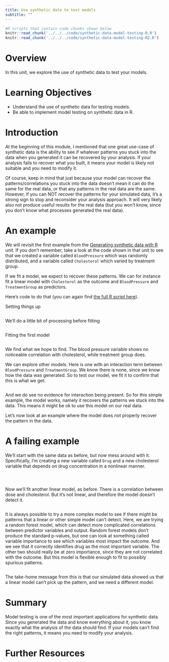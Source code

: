 ```yaml
---
title: Use synthetic data to test models
subtitle: ""
---
```


```r
#R scripts that contain code chunks shown below
knitr::read_chunk('../../../code/synthetic-data-model-testing-R.R')
knitr::read_chunk('../../../code/synthetic-data-model-testing-R2.R')
```


# Overview
In this unit, we explore the use of synthetic data to test your models.


# Learning Objectives

* Understand the use of synthetic data for testing models.
* Be able to implement model testing on synthetic data in R.


# Introduction

At the beginning of this module, I mentioned that one great use-case of synthetic data is the ability to see if whatever patterns you stuck into the data when you generated it can be recovered by your analysis. If your analysis fails to recover what you built, it means your model is likely not suitable and you need to modify it.

Of course, keep in mind that just because your model can recover the patterns/correlations you stuck into the data doesn't mean it can do the same for the real data, or that any patterns in the real data are the same. However, if you can NOT recover the patterns for your simulated data, it's a strong sign to stop and reconsider your analysis approach. It will very likely also not produce useful results for the real data (but you won't know, since you don't know what processes generated the real data).


# An example

We will revisit the first example from the [Generating synthetic data with R](../synthetic-data-new-r/synthetic-data-new-r.qmd) unit. If you don't remember, take a look at the code shown in that unit to see that we created a variable called `BloodPressure` which was randomly distributed, and a variable called `Cholesterol` which varied by treatment group.

If we fit a model, we expect to recover these patterns. We can for instance fit a linear model with `Cholesterol` as the outcome and `BloodPressure` and `TreatmentGroup` as predictors.

Here's code to do that (you can again find [the full R script here](../../../code/synthetic-data-model-testing-R.R)).

Setting things up

```r
```

We'll do a little bit of processing before fitting

```r
```


Fitting the first model

```r
```

We find what we hope to find. The blood pressure variable shows no noticeable correlation with cholesterol, while treatment group does.

We can explore other models. Here is one with an interaction term between `BloodPressure` and `TreatmentGroup`. We know there is none, since we know how the data was generated. So to test our model, we fit it to confirm that this is what we get:

```r
```

And we do see no evidence for interaction being present. So for this simple example, the model works, namely it recovers the patterns we stuck into the data. This means it might be ok to use this model on our real data.

Let's now look at an example where the model does not properly recover the pattern in the data.

# A failing example

We'll start with the same data as before, but now mess around with it. Specifically, I'm creating a new variable called `Drug` and a new cholesterol variable that depends on drug concentration in a nonlinear manner.


```r
```


```r
```

```r
```

Now we'll fit another linear model, as before. There is a correlation between dose and cholesterol. But it's not linear, and therefore the model doesn't detect it.

```r
```

It is always possible to try a more complex model to see if there might be patterns that a linear or other simple model can't detect. Here, we are trying a random forest model, which can detect more complicated correlations between predictor variables and output. Random forest models don't produce the standard p-values, but one can look at something called variable importance to see which variables most impact the outcome. And we see that it correctly identifies drug as the most important variable. The other two should really be at zero importance, since they are not correlated with the outcome. But this model is flexible enough to fit to possibly spurious patterns.

```r
```

The take-home message from this is that our simulated data showed us that a linear model can't pick up the pattern, and we need a different model. 

# Summary

Model testing is one of the most important applications for synthetic data. Since you generated the data and know everything about it, you know exactly what the analysis of the data should find. If your models can't find the right patterns, it means you need to modify your analysis.


# Further Resources



